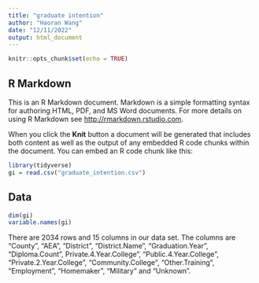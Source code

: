 ```yaml
---
title: "graduate intention"
author: "Haoran Wang"
date: "12/11/2022"
output: html_document
---
```


```r
knitr::opts_chunk$set(echo = TRUE)
```

## R Markdown

This is an R Markdown document. Markdown is a simple formatting syntax for authoring HTML, PDF, and MS Word documents. For more details on using R Markdown see <http://rmarkdown.rstudio.com>.

When you click the **Knit** button a document will be generated that includes both content as well as the output of any embedded R code chunks within the document. You can embed an R code chunk like this:

```r
library(tidyverse)
gi = read.csv("graduate_intention.csv")

```

## Data

```r
dim(gi)
variable.names(gi)
```

There are 2034 rows and 15 columns in our data set. The columns are "County", "AEA", "District", "District.Name", "Graduation.Year", "Diploma.Count", Private.4.Year.College", "Public.4.Year.College", "Private.2.Year.College", "Community.College", "Other.Training", "Employment", "Homemaker", "Military" and "Unknown".


